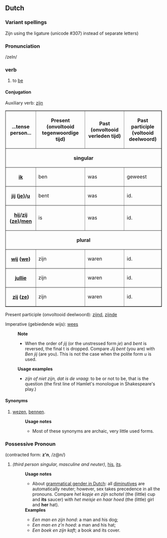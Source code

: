 == Dutch ==
===Variant spellings===
Z&#307;n using the ligature (unicode #307) instead of separate letters)
===Pronunciation===
/zeIn/ 
===verb===
#to [[be]]
====Conjugation====

Auxiliary verb: [[zijn]]

<table border=1 cellspacing=0 cellpadding=2>
<tr><th>...tense<br>person...</th><th>Present <br>(onvoltooid tegenwoordige tijd)</th><th>Past <br>(onvoltooid verleden tijd)</th><th>Past participle<br> (voltooid deelwoord)</th></tr>
<tr><th colspan=4>singular</th></tr>
<tr><th>[[ik]]</th><td>ben</td><td>was</td><td>geweest</td></tr>
<tr><th>[[jij]] ([[je]])/[[u]]</th><td>bent</td><td>was</td><td>id.</td></tr>
<tr><th>[[hij]]/[[zij]] ([[ze]])/[[men]]</th><td>is</td><td>was</td><td>id.</td></tr>
<tr><th colspan=4>plural</th></tr>
<tr><th>[[wij]] ([[we]])</th><td>zijn</td><td>waren</td><td>id.</td></tr>
<tr><th>[[jullie]]</th><td>zijn</td><td>waren</td><td>id.</td></tr>
<tr><th>[[zij]] ([[ze]])</th><td>zijn</td><td>waren</td><td>id.</td></tr>
</table>

Present participle (onvoltooid deelwoord): [[zijnd]], [[zijnde]]

Imperative (gebiedende wijs): [[wees]]

:'''Note'''
:* When the order of ''jij'' (or the unstressed form ''je'') and ''bent'' is reversed, the final t is dropped. Compare ''Jij bent'' (you are) with ''Ben jij'' (are you). This is not the case when the polite form ''u'' is used.

:'''Usage examples'''
:* ''zijn of niet zijn, dat is de vraag'': to be or not to be, that is the question (the first line of Hamlet's monologue in Shakespeare's play.) 
==== Synonyms ====
# [[wezen]], [[bennen]].
#:'''Usage notes'''
#:* Most of these synonyms are archaic, very little used forms.
===Possessive Pronoun===
(contracted form: '''z'n''', /z@n/) 
#''(third person singular, masculine and neuter)'', [[his]], [[its]].
#:'''Usage notes'''
#:*About [[grammatical gender in Dutch]]: all [[diminutive|diminutives]] are automatically neuter; however, sex takes precedence in all the pronouns. Compare ''het kopje en zijn schotel'' (the (little) cup and '''its''' saucer) with ''het meisje en haar hoed'' (the (little) girl and '''her''' hat).
#:'''Examples'''
#:*''Een man en zijn hond'': a man and his dog; 
#:*''Een man en z'n hoed'': a man and his hat; 
#:*''Een boek en zijn kaft''; a book and its cover.